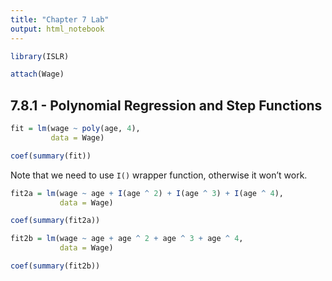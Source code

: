```yaml
---
title: "Chapter 7 Lab"
output: html_notebook
---
```


```r
library(ISLR)

attach(Wage)
```

## 7.8.1 - Polynomial Regression and Step Functions

```r
fit = lm(wage ~ poly(age, 4),
         data = Wage)

coef(summary(fit))
```

Note that we need to use `I()` wrapper function, otherwise it won't work.

```r
fit2a = lm(wage ~ age + I(age ^ 2) + I(age ^ 3) + I(age ^ 4),
           data = Wage)

coef(summary(fit2a))

fit2b = lm(wage ~ age + age ^ 2 + age ^ 3 + age ^ 4,
           data = Wage)

coef(summary(fit2b))
```




